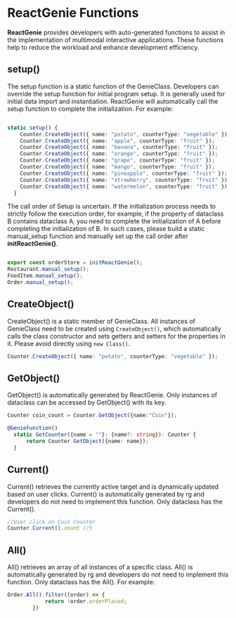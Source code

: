 # ReactGenie Functions

**ReactGenie** provides developers with auto-generated functions to assist in the implementation of multimodal interactive applications. These functions help to reduce the workload and enhance development efficiency.

## setup()

The setup function is a static function of the GenieClass. Developers can override the setup function for initial program setup. It is generally used for initial data import and instantiation. ReactGenie will automatically call the setup function to complete the initialization. For example:

```typescript filename="Counter.ts" {3} copy

static setup() {
    Counter.CreateObject({ name: "potato", counterType: "vegetable" });
    Counter.CreateObject({ name: "apple", counterType: "fruit" });
    Counter.CreateObject({ name: "banana", counterType: "fruit" });
    Counter.CreateObject({ name: "orange", counterType: "fruit" });
    Counter.CreateObject({ name: "grape", counterType: "fruit" });
    Counter.CreateObject({ name: "mango", counterType: "fruit" });
    Counter.CreateObject({ name: "pineapple", counterType: "fruit" });
    Counter.CreateObject({ name: "strawberry", counterType: "fruit" });
    Counter.CreateObject({ name: "watermelon", counterType: "fruit" });
  }
```

The call order of Setup is uncertain. If the initialization process needs to strictly follow the execution order, for example, if the property of dataclass B contains dataclass A, you need to complete the initialization of A before completing the initialization of B. In such cases, please build a static manual_setup function and manually set up the call order after **initReactGenie()**.

```typescript filename="orderStore.ts" {3} copy

export const orderStore = initReactGenie();
Restaurant.manual_setup();
FoodItem.manual_setup();
Order.manual_setup();
```



## CreateObject()

CreateObject() is a static member of GenieClass. All instances of GenieClass need to be created using `CreateObject()`, which automatically calls the class constructor and sets getters and setters for the properties in it. Please avoid directly using `new Class()`.

```typescript filename="Counter.ts" {3} copy
Counter.CreateObject({ name: "potato", counterType: "vegetable" });
```



## GetObject()

GetObject() is automatically generated by ReactGenie. Only instances of dataclass can be accessed by GetObject() with its key.

```typescript 
Counter coin_count = Counter.GetObject({name:"Coin"});
```
```typescript filename="Counter.ts" {3} copy
@GenieFunction()
  static GetCounter({name = ""}: {name?: string}): Counter {
      return Counter.GetObject({name: name});
  }

```



## Current()

Current() retrieves the currently active target and is dynamically updated based on user clicks. Current() is automatically generated by rg and developers do not need to implement this function. Only dataclass has the Current().

```typescript copy
//User click on Coin Counter
Counter.Current().count //5
```



## All()

All() retrieves an array of all instances of a specific class. All() is automatically generated by rg and developers do not need to implement this function. Only dataclass has the All(). For example:

```typescript copy
Order.All().filter((order) => {
            return !order.orderPlaced;
        })
```